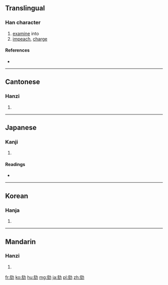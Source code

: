 ==Translingual==

===Han character===
{{Han char|rn=19|rad=力|as=06|sn=8|four=0482<sub>7</sub>|canj=卜人大尸 (YOKS)|ids=⿰[[亥]][[力]]}}

# [[examine]] into
# [[impeach]], [[charge]]

====References====
* {{Han ref|kx=0147.200|dkj=02342|dj=0331.280|hdz=10370.020|uh=52BE|ud=21182|bh=A8F0|bd=43248}}

----

==Cantonese==

===Hanzi===
{{yue-hanzi|jyut=hat6|y=hat6}}

# {{defn|lang=yue|sort=力06}}

----

==Japanese==

===Kanji===
{{ja-kanji|grade=c|rs=力06}}

# {{defn|lang=ja|sort=力06}}

====Readings====
* {{ja-readings|on=[[がい]] (gai)|kun=[[さばく]] (sabaku), [[しらべる]] (shiraberu), [[きわめる]] (kiwameru), [[つとめる]] (tsutomeru)}}

----

==Korean==

===Hanja===
{{ko-hanja|hangeul=[[핵]], [[해]]|rv=haek, hae|mr=haek, hae}}

# {{defn|lang=ko|sort=力06}}

----

==Mandarin==

===Hanzi===
{{cmn-hanzi|pin=[[hé]] ([[he2]])|wg=ho<sup>2</sup>}}

# {{defn|lang=cmn|sort=力06}}

[[fr:劾]]
[[ko:劾]]
[[hu:劾]]
[[mg:劾]]
[[ja:劾]]
[[pl:劾]]
[[zh:劾]]